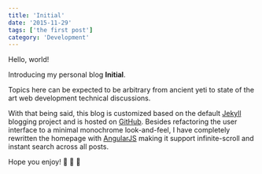 ```yaml
---
title: 'Initial'
date: '2015-11-29'
tags: ['the first post']
category: 'Development'
---
```


Hello, world!

Introducing my personal blog **Initial**.

Topics here can be expected to be arbitrary from ancient yeti to state of the art web development technical discussions.

With that being said, this blog is customized based on the default [Jekyll][Jekyll] blogging project and is hosted on [GitHub][GitHub]. Besides refactoring the user interface to a minimal monochrome look-and-feel, I have completely rewritten the homepage with [AngularJS][AngularJS] making it support infinite-scroll and instant search across all posts.

Hope you enjoy! 🎉 🎉 🎉

[Jekyll]:https://jekyllrb.com/
[GitHub]:https://github.com/
[AngularJS]:https://angularjs.org/
